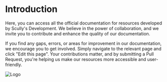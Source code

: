 # Introduction
 
Here, you can access all the official documentation for resources developed by Scully's Development. We believe in the power of collaboration, and we invite you to contribute and enhance the quality of our documentation.

If you find any gaps, errors, or areas for improvement in our documentation, we encourage you to get involved. Simply navigate to the relevant page and click "Edit this page". Your contributions matter, and by submitting a Pull Request, you're helping us make our resources more accessible and user-friendly.

![Logo](https://media.discordapp.net/attachments/952397134588694548/952800947967520768/shitter2.png)

